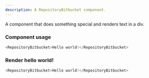 ---
description: A RepositoryBitbucket component.
---


A component that does something special and renders text in a div.

### Component usage
```js
<RepositoryBitbucket>Hello world!</RepositoryBitbucket>
```

### Render hello world!

```js live
<RepositoryBitbucket>Hello world!</RepositoryBitbucket>
```
